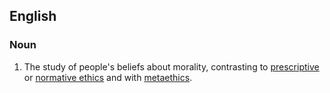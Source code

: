 ==English==
{{wikipedia}}
===Noun===
{{en-noun}}

# {{context|ethics}} The study of people's beliefs about morality, contrasting to [[prescriptive ethics|prescriptive]] or [[normative ethics]] and with [[metaethics]].